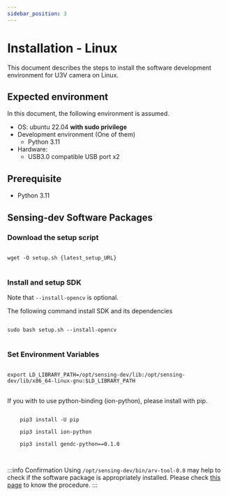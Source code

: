 ```yaml
---
sidebar_position: 3
---
```



# Installation - Linux 

This document describes the steps to install the software development environment for U3V camera on Linux.

## Expected environment

In this document, the following environment is assumed.

* OS: ubuntu 22.04 **with sudo privilege**
* Development environment (One of them)
    * Python 3.11 
* Hardware:
    * USB3.0 compatible USB port x2


## Prerequisite

* Python 3.11

## Sensing-dev Software Packages

### Download the setup script

<pre>
<code class="language-bash">
wget -O setup.sh {latest_setup_URL}
</code>
</pre>

### Install and setup SDK

Note that `--install-opencv` is optional.

The following command install SDK and its dependencies

<pre>
<code class="language-bash">
sudo bash setup.sh --install-opencv
</code>
</pre>

### Set Environment Variables

<pre>
<code class="language-bash">
export LD_LIBRARY_PATH=/opt/sensing-dev/lib:/opt/sensing-dev/lib/x86_64-linux-gnu:$LD_LIBRARY_PATH 
</code>
</pre>

If you with to use python-binding (ion-python), please install with pip.

<pre>
<code class="language-bash">
    pip3 install -U pip<br />
    pip3 install ion-python<br />
    pip3 install gendc-python==0.1.0<br />
</code>
</pre>

:::info Confirmation
Using `/opt/sensing-dev/bin/arv-tool-0.8` may help to check if the software package is appropriately installed. Please check [this page](/docs/external/aravis/arv-tools.md) to know the procedure.
:::